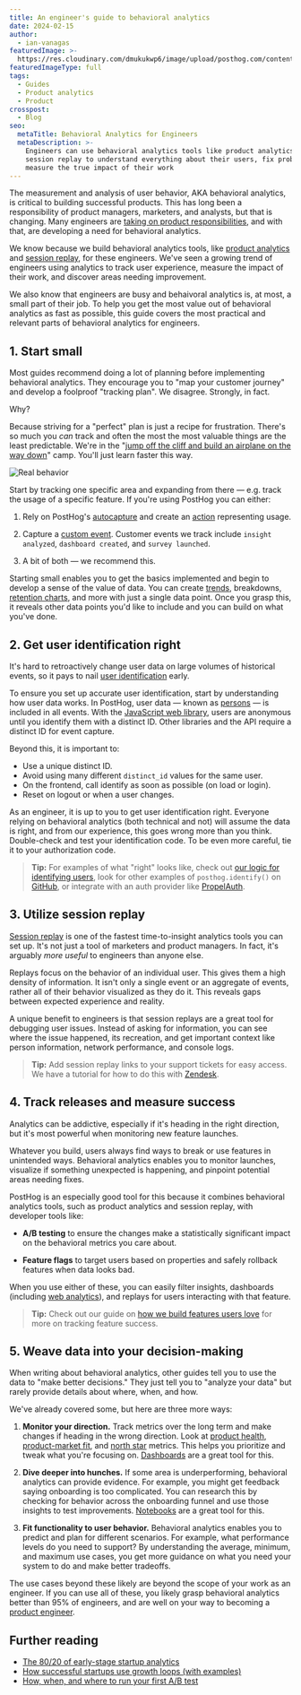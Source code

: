 ```yaml
---
title: An engineer's guide to behavioral analytics
date: 2024-02-15
author:
  - ian-vanagas
featuredImage: >-
  https://res.cloudinary.com/dmukukwp6/image/upload/posthog.com/contents/images/blog/posthog-engineering-blog.png
featuredImageType: full
tags:
  - Guides
  - Product analytics
  - Product
crosspost:
  - Blog
seo:
  metaTitle: Behavioral Analytics for Engineers
  metaDescription: >-
    Engineers can use behavioral analytics tools like product analytics and
    session replay to understand everything about their users, fix problems, and
    measure the true impact of their work
---
```



The measurement and analysis of user behavior, AKA behavioral analytics, is critical to building  successful products. This has long been a responsibility of product managers, marketers, and analysts, but that is changing. Many engineers are [taking on product responsibilities](/blog/what-is-a-product-engineer), and with that, are developing a need for behavioral analytics.

We know because we build behavioral analytics tools, like [product analytics](/product-analytics) and [session replay](/session-replay), for these engineers. We've seen a growing trend of engineers using analytics to track user experience, measure the impact of their work, and discover areas needing improvement.

We also know that engineers are busy and behaivoral analytics is, at most, a small part of their job. To help you get the most value out of behavioral analytics as fast as possible, this guide covers the most practical and relevant parts of behavioral analytics for engineers.

## 1. Start small

Most guides recommend doing a lot of planning before implementing behavioral analytics. They encourage you to "map your customer journey" and develop a foolproof "tracking plan". We disagree. Strongly, in fact.

Why?

Because striving for a "perfect" plan is just a recipe for frustration. There's so much you _can_ track and often the most the most valuable things are the least predictable. We're in the "[jump off the cliff and build an airplane on the way down](https://twitter.com/reidhoffman/status/1481071139221049345?lang=en)" camp. You'll just learn faster this way.

![Real behavior](https://res.cloudinary.com/dmukukwp6/image/upload/v1710055416/posthog.com/contents/images/product-engineers/behavioral-analytics/real_behavior.png)

Start by tracking one specific area and expanding from there — e.g. track the usage of a specific feature. If you're using PostHog you can either:

1. Rely on PostHog's [autocapture](/docs/product-analytics/autocapture) and create an [action](/docs/data/actions) representing usage.

2. Capture a [custom event](/docs/getting-started/send-events#2-capture-custom-events). Customer events we track include `insight analyzed`, `dashboard created`, and `survey launched`.

3. A bit of both — we recommend this.  

Starting small enables you to get the basics implemented and begin to develop a sense of the value of data. You can create [trends](/docs/product-analytics/trends), breakdowns, [retention charts](/docs/product-analytics/retention), and more with just a single data point. Once you grasp this, it reveals other data points you'd like to include and you can build on what you've done.

## 2. Get user identification right

It's hard to retroactively change user data on large volumes of historical events, so it pays to nail [user identification](/docs/getting-started/identify-users) early.

To ensure you set up accurate user identification, start by understanding how user data works. In PostHog, user data — known as [persons](/docs/data/persons) — is included in all events. With the [JavaScript web library](/docs/libraries/js), users are anonymous until you identify them with a distinct ID. Other libraries and the API require a distinct ID for event capture. 

Beyond this, it is important to:

- Use a unique distinct ID.
- Avoid using many different `distinct_id` values for the same user.
- On the frontend, call identify as soon as possible (on load or login).
- Reset on logout or when a user changes.

As an engineer, it is up to you to get user identification right. Everyone relying on behavioral analytics (both technical and not) will assume the data is right, and from our experience, this goes wrong more than you think. Double-check and test your identification code. To be even more careful, tie it to your authorization code.

> **Tip:** For examples of what "right" looks like, check out [our logic for identifying users](https://github.com/PostHog/posthog/blob/6b258dcaf67c03d31b72a3916a72fc893f0c883a/frontend/src/scenes/userLogic.ts#L124), look for other examples of `posthog.identify()` on [GitHub](https://github.com/search?q=posthog.identify+NOT+language%3APHP+NOT+language%3APython&type=code), or integrate with an auth provider like [PropelAuth](https://www.propelauth.com/post/posthog-propelauth).

## 3. Utilize session replay

[Session replay](/session-replay) is one of the fastest time-to-insight analytics tools you can set up. It's not just a tool of marketers and product managers. In fact, it's arguably _more useful_ to engineers than anyone else.

Replays focus on the behavior of an individual user. This gives them a high density of information. It isn't only a single event or an aggregate of events, rather all of their behavior visualized as they do it. This reveals gaps between expected experience and reality. 

<ProductScreenshot
  imageLight={ReplayLight} 
  imageDark={ReplayDark} 
  alt="Session replay in PostHog" 
  classes="rounded"
/>

A unique benefit to engineers is that session replays are a great tool for debugging user issues. Instead of asking for information, you can see where the issue happened, its recreation, and get important context like person information, network performance, and console logs.

> **Tip:** Add session replay links to your support tickets for easy access. We have a tutorial for how to do this with [Zendesk](/tutorials/zendesk-session-replays).

## 4. Track releases and measure success

Analytics can be addictive, especially if it's heading in the right direction, but it's most powerful when monitoring new feature launches.

Whatever you build, users always find ways to break or use features in unintended ways. Behavioral analytics enables you to monitor launches, visualize if something unexpected is happening, and pinpoint potential areas needing fixes. 

PostHog is an especially good tool for this because it combines behavioral analytics tools, such as product analytics and session replay, with developer tools like:

- **A/B testing** to ensure the changes make a statistically significant impact on the behavioral metrics you care about.

- **Feature flags** to target users based on properties and safely rollback features when data looks bad.

When you use either of these, you can easily filter insights, dashboards (including [web analytics](/docs/web-analytics)), and replays for users interacting with that feature.

> **Tip:** Check out our guide on [how we build features users love](/product-engineers/measuring-feature-success) for more on tracking feature success.

## 5. Weave data into your decision-making

When writing about behavioral analytics, other guides tell you to use the data to "make better decisions." They just tell you to "analyze your data" but rarely provide details about where, when, and how. 

We've already covered some, but here are three more ways:

1. **Monitor your direction.** Track metrics over the long term and make changes if heading in the wrong direction. Look at [product health](/product-engineers/product-health-metrics), [product-market fit](/founders/measure-product-market-fit), and [north star](/founders/north-star-metrics) metrics. This helps you prioritize and tweak what you're focusing on. [Dashboards](/templates?filter=type&value=dashboard) are a great tool for this.  

2. **Dive deeper into hunches.** If some area is underperforming, behavioral analytics can provide evidence. For example, you might get feedback saying onboarding is too complicated. You can research this by checking for behavior across the onboarding funnel and use those insights to test improvements. [Notebooks](/docs/notebooks) are a great tool for this.

3. **Fit functionality to user behavior.** Behavioral analytics enables you to predict and plan for different scenarios. For example, what performance levels do you need to support? By understanding the average, minimum, and maximum use cases, you get more guidance on what you need your system to do and make better tradeoffs.

The use cases beyond these likely are beyond the scope of your work as an engineer. If you can use all of these, you likely grasp behavioral analytics better than 95% of engineers, and are well on your way to becoming a [product engineer](/blog/what-is-a-product-engineer).

## Further reading

- [The 80/20 of early-stage startup analytics](/founders/early-stage-analytics)
- [How successful startups use growth loops (with examples)](/product-engineers/growth-loops)
- [How, when, and where to run your first A/B test](/product-engineers/how-to-do-ab-testing)

<NewsletterForm />
